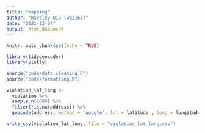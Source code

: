 ```yaml
---
title: "mapping"
author: "Waveley Qiu (wq2162)"
date: "2021-12-04"
output: html_document
---
```


```r
knitr::opts_chunk$set(echo = TRUE)

library(tidygeocoder)
library(plotly)

source("code/data_cleaning.R")
source("code/formatting.R")
```


```r
violation_lat_long <- 
  violation %>% 
  sample_n(1000) %>% 
  filter(!is.na(address)) %>% 
  geocode(address, method = 'google', lat = latitude , long = longitude, limit = 1)

write_csv(violation_lat_long, file = "violation_lat_long.csv")
```































